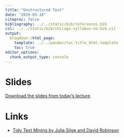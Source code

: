 ```yaml
---
title: "Unstructured Text"
date: "2019-03-18"
citeproc: false
bibliography: ../../static/bib/references.bib
csl: ../../static/bib/chicago-syllabus-no-bib.csl
output:
  blogdown::html_page:
    template: ../../pandoc/toc-title_html.template
    toc: true
editor_options: 
  chunk_output_type: console
---
```


# Slides

[Download the slides from today's lecture]().

# Links

* [Tidy Text Mining by Julia Silge and David Robinson](https://www.tidytextmining.com/)
